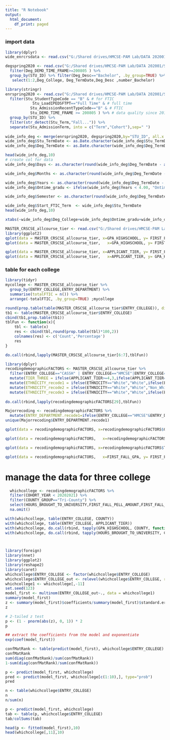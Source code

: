 ---
title: "R Notebook"
output:
  html_document:
    df_print: paged
---
### import data
```{r}
library(dplyr)
wide_enrcrsdata <- read.csv("G:/Shared drives/HMCSE-PAM Lab/DATA 202001/V1FreqOrderwith9crs_MASTER_CRSCSE_allcourse_tier.csv")

degspring2020 <- read.csv("G:/Shared drives/HMCSE-PAM Lab/DATA 202001/STUDENT_DEGREE_SPRING20.csv") %>%
  filter(Deg_DEMO_TIME_FRAME>=200805 ) %>% 
  group_by(STU_ID) %>% filter(Deg_Desc=="Bachelor", .by_group=TRUE) %>% mutate(number_Bachelor=row_number(), endDay=rep("01")) %>% 
   select(1:2,Deg_College, Deg_TermDate,Deg_Desc ,number_Bachelor)

library(stringr)
enrspring2020 <- read.csv("G:/Shared drives/HMCSE-PAM Lab/DATA 202001/STU_ENROLLMENT_SPRING20.csv") %>% 
  filter(Stu_StudentTypeCode == "B" & # for FTIC
            Stu_LoadIPEDSFTPT=="Full Time" & # full time
           Stu_AdmissionRecentTypeCode=="B" & # FTIC
           Stu_DEMO_TIME_FRAME >= 200805 ) %>% # data quality since 2015
  group_by(STU_ID) %>% 
  filter(str_detect(Stu_Term,"Fall...")) %>% 
  separate(Stu_AdmissionTerm, into = c("Term","Cohort"),sep=" ")
  
wide_info_deg <- merge(enrspring2020, degspring2020,by="STU_ID", all.x = TRUE)
wide_info_deg$Stu_TermDate <- as.Date.character(wide_info_deg$Stu_TermDate)
wide_info_deg$Deg_TermDate <- as.Date.character(wide_info_deg$Deg_TermDate)

head(wide_info_deg,10)
# create col for data
wide_info_deg$Days <- as.character(round(wide_info_deg$Deg_TermDate - as.Date(wide_info_deg$Stu_TermDate)))

wide_info_deg$Months <- as.character(round(wide_info_deg$Deg_TermDate - as.Date(wide_info_deg$Stu_TermDate))/(365.25/12))

wide_info_deg$Years <- as.character(round(wide_info_deg$Deg_TermDate - as.Date(wide_info_deg$Stu_TermDate))/(365))
wide_info_deg$Ontime_gradu <- ifelse(wide_info_deg$Years < 4.00, "Ontime","Overtime")

wide_info_deg$Semester <- as.character(round(wide_info_deg$Deg_TermDate - as.Date(wide_info_deg$Stu_TermDate))/(365/3))

wide_info_deg$Start_FTIC_Term  <- wide_info_deg$Stu_TermDate
head(wide_info_deg,10)
```
```{r}
xtabs(~wide_info_deg$Deg_College+wide_info_deg$Ontime_gradu+wide_info_deg$Cohort+wide_info_deg$Deg_Desc)
```

```{r}
MASTER_CRSCSE_allcourse_tier <- read.csv("G:/Shared drives/HMCSE-PAM Lab/DATA 202001/V1FreqOrderwith9crs_MASTER_CRSCSE_allcourse_tier.csv") %>% filter(COHORT_YEAR<=20202019)
library(ggplot2)
qplot(data = MASTER_CRSCSE_allcourse_tier, x=GPA_HIGHSCHOOL, y= FIRST_FALL_BRIGHT_FUTURES_AMOUNT, color=ETHNICITY, facets = APR ~ ETHNICITY)
qplot(data = MASTER_CRSCSE_allcourse_tier,   x=GPA_HIGHSCHOOL, y= FIRST_FALL_PELL_AMOUNT, color=APR, facets =  APR ~ ETHNICITY)

```

```{r}
qplot(data = MASTER_CRSCSE_allcourse_tier, x=APPLICANT_TIER, y= FIRST_FALL_BRIGHT_FUTURES_AMOUNT, color=ETHNICITY, facets = APR ~ENTRY_COLLEGE)
qplot(data = MASTER_CRSCSE_allcourse_tier,   x=APPLICANT_TIER, y= GPA_HIGHSCHOOL, color=APR, facets = APR ~ETHNICITY)

```
### table for each college
```{r}

library(tidyr)
mycollege <- MASTER_CRSCSE_allcourse_tier %>% 
  group_by(ENTRY_COLLEGE,ENTRY_DEPARTMENT) %>% 
  summarise(totalFTIC = n()) %>% 
  arrange(-totalFTIC, .by_group=TRUE) ;mycollege

round(prop.table(table(MASTER_CRSCSE_allcourse_tier$ENTRY_COLLEGE)), digits = 2)
tb1 <- table(MASTER_CRSCSE_allcourse_tier$ENTRY_COLLEGE)
cbind(tb1,prop.table(tb1))
tblFun <- function(x){
    tbl <- table(x)
    res <- cbind(tbl,round(prop.table(tbl)*100,2))
    colnames(res) <- c('Count','Percentage')
    res
}

do.call(rbind,lapply(MASTER_CRSCSE_allcourse_tier[6:7],tblFun))


```




```{r}
library(dplyr)
recodingdemographicFACTORS <- MASTER_CRSCSE_allcourse_tier %>% 
  filter(ENTRY_COLLEGE=="CASSH" | ENTRY_COLLEGE=="HMCSE"|ENTRY_COLLEGE=="UKCOH") %>% 
  mutate(TIER_THREE = ifelse(APPLICANT_TIER>=4,3,ifelse(APPLICANT_TIER==3,2,1))) %>% 
  mutate(ETHNICITY_recode1 = ifelse(ETHNICITY=="White","White",ifelse(ETHNICITY=="African American", "AA", ifelse(ETHNICITY=="Asian","Asian", ifelse(ETHNICITY=="Hispanic","HSP", ifelse(ETHNICITY=="Two or More","TM","OTHERS")))))) %>% 
  mutate(ETHNICITY_recode2 = ifelse(ETHNICITY=="White","White","Non_White")) %>% 
  mutate(ETHNICITY_recode3 = ifelse(ETHNICITY=="White","White",ifelse(ETHNICITY=="African American"|
                                                                        ETHNICITY=="Hispanic","AAH","OTHERS")))
do.call(rbind,lapply(recodingdemographicFACTORS[29],tblFun))

Majorrecoding <- recodingdemographicFACTORS %>% 
  mutate(ENTRY_DEPARTMENT.recode1=ifelse(ENTRY_COLLEGE=="HMCSE"&ENTRY_DEPARTMENT=="Biology","Biology","Others"))
unique(Majorrecoding$ENTRY_DEPARTMENT.recode1)
```

```{r}
qplot(data = recodingdemographicFACTORS, x=recodingdemographicFACTORS$GPA_HIGHSCHOOL, y= recodingdemographicFACTORS$FIRST_FALL_BRIGHT_FUTURES_AMOUNT, color=recodingdemographicFACTORS$TIER_THREE, facets = APR ~ETHNICITY_recode1)

qplot(data = recodingdemographicFACTORS,   x=recodingdemographicFACTORS$GPA_HIGHSCHOOL, y= recodingdemographicFACTORS$FIRST_FALL_PELL_AMOUNT, color=APR, facets = GENDER ~ ENTRY_COLLEGE)

qplot(data = recodingdemographicFACTORS, x=recodingdemographicFACTORS$TIER_THREE, y= recodingdemographicFACTORS$FIRST_FALL_BRIGHT_FUTURES_AMOUNT, color=recodingdemographicFACTORS$ETHNICITY_recode2, facets = APR ~ETHNICITY_recode2)

qplot(data = recodingdemographicFACTORS,   x=FIRST_FALL_GPA, y= FIRST_FALL_BRIGHT_FUTURES_AMOUNT, color=ENTRY_COLLEGE)

```
# manage the data for three college
```{r}
  whichcollege <- recodingdemographicFACTORS %>% 
  filter(COHORT_YEAR < 20202021) %>% 
  filter(COUNTY_GROUP=="Tri-County") %>% 
  select(HOURS_BROUGHT_TO_UNIVERSITY,FIRST_FALL_PELL_AMOUNT,FIRST_FALL_BRIGHT_FUTURES_AMOUNT,FIRST_FALL_NON_NEED_BASED_LOANS_AMOUNT,GENDER,COUNTY,GPA_HIGHSCHOOL,APR,FIRST_FALL_GPA,APPLICANT_TIER,ENTRY_COLLEGE) %>% 
  na.omit()

with(whichcollege, table(ENTRY_COLLEGE, COUNTY))
with(whichcollege, table(ENTRY_COLLEGE, APPLICANT_TIER))
with(whichcollege, do.call(rbind, tapply(GPA_HIGHSCHOOL, COUNTY, function(x) c(M=mean(x), SD=sd(x)))))
with(whichcollege, do.call(rbind, tapply(HOURS_BROUGHT_TO_UNIVERSITY, COUNTY, function(x) c(M=mean(x), SD=sd(x)))))




```
```{r}
library(foreign)
library(nnet)
library(ggplot2)
library(reshape2)
library(caret)
whichcollege$ENTRY_COLLEGE <- factor(whichcollege$ENTRY_COLLEGE)
whichcollege$ENTRY_COLLEGE_out <- relevel(whichcollege$ENTRY_COLLEGE, ref="UKCOH")
whichcollege1 <- whichcollege[,-11]
set.seed(123)
model_first <- multinom(ENTRY_COLLEGE_out~., data = whichcollege1)
summary(model_first)
z <- summary(model_first)$coefficients/summary(model_first)$standard.errors
z

```
```{r}
# 2-tailed z test
p <- (1 - pnorm(abs(z), 0, 1)) * 2
p
```


```{r}
## extract the coefficients from the model and exponentiate
exp(coef(model_first))
```
```{r}
confMatRank <- table(predict(model_first), whichcollege$ENTRY_COLLEGE)
confMatRank
sum(diag(confMatRank)/sum(confMatRank))
1-sum(diag(confMatRank)/sum(confMatRank)) 

p <- predict(model_first, whichcollege)
pred <- predict(model_first, whichcollege[c(1:10),], type="prob")
pred

n <- table(whichcollege$ENTRY_COLLEGE)
n
n/sum(n)

p <- predict(model_first, whichcollege)
tab <- table(p, whichcollege$ENTRY_COLLEGE)
tab/colSums(tab)
```
```{r}
head(p <- fitted(model_first),10)
head(whichcollege[,11],10)
```
```{r}

```

